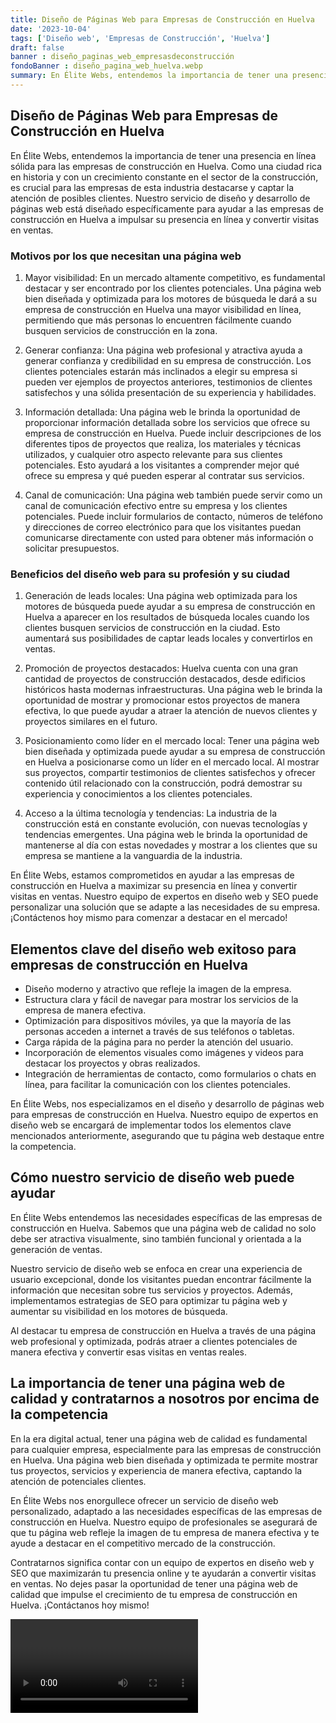 ```yaml
---
title: Diseño de Páginas Web para Empresas de Construcción en Huelva
date: '2023-10-04'
tags: ['Diseño web', 'Empresas de Construcción', 'Huelva']
draft: false
banner : diseño_paginas_web_empresasdeconstrucción
fondoBanner : diseño_pagina_web_huelva.webp
summary: En Élite Webs, entendemos la importancia de tener una presencia en línea sólida para las empresas de construcción en Huelva. Como una ciudad rica en historia y con un crecimiento constante en el sector de la construcción, es crucial para las empresas de esta industria destacarse y captar la atención de posibles clientes. Nuestro servicio de diseño y desarrollo de páginas web está diseñado específicamente para ayudar a las empresas de construcción en Huelva a impulsar su presencia en línea y convertir visitas en ventas.
---
```


## Diseño de Páginas Web para Empresas de Construcción en Huelva

En Élite Webs, entendemos la importancia de tener una presencia en línea sólida para las empresas de construcción en Huelva. Como una ciudad rica en historia y con un crecimiento constante en el sector de la construcción, es crucial para las empresas de esta industria destacarse y captar la atención de posibles clientes. Nuestro servicio de diseño y desarrollo de páginas web está diseñado específicamente para ayudar a las empresas de construcción en Huelva a impulsar su presencia en línea y convertir visitas en ventas.

### Motivos por los que necesitan una página web

1. Mayor visibilidad: En un mercado altamente competitivo, es fundamental destacar y ser encontrado por los clientes potenciales. Una página web bien diseñada y optimizada para los motores de búsqueda le dará a su empresa de construcción en Huelva una mayor visibilidad en línea, permitiendo que más personas lo encuentren fácilmente cuando busquen servicios de construcción en la zona.

2. Generar confianza: Una página web profesional y atractiva ayuda a generar confianza y credibilidad en su empresa de construcción. Los clientes potenciales estarán más inclinados a elegir su empresa si pueden ver ejemplos de proyectos anteriores, testimonios de clientes satisfechos y una sólida presentación de su experiencia y habilidades.

3. Información detallada: Una página web le brinda la oportunidad de proporcionar información detallada sobre los servicios que ofrece su empresa de construcción en Huelva. Puede incluir descripciones de los diferentes tipos de proyectos que realiza, los materiales y técnicas utilizados, y cualquier otro aspecto relevante para sus clientes potenciales. Esto ayudará a los visitantes a comprender mejor qué ofrece su empresa y qué pueden esperar al contratar sus servicios.

4. Canal de comunicación: Una página web también puede servir como un canal de comunicación efectivo entre su empresa y los clientes potenciales. Puede incluir formularios de contacto, números de teléfono y direcciones de correo electrónico para que los visitantes puedan comunicarse directamente con usted para obtener más información o solicitar presupuestos.

### Beneficios del diseño web para su profesión y su ciudad

1. Generación de leads locales: Una página web optimizada para los motores de búsqueda puede ayudar a su empresa de construcción en Huelva a aparecer en los resultados de búsqueda locales cuando los clientes busquen servicios de construcción en la ciudad. Esto aumentará sus posibilidades de captar leads locales y convertirlos en ventas.

2. Promoción de proyectos destacados: Huelva cuenta con una gran cantidad de proyectos de construcción destacados, desde edificios históricos hasta modernas infraestructuras. Una página web le brinda la oportunidad de mostrar y promocionar estos proyectos de manera efectiva, lo que puede ayudar a atraer la atención de nuevos clientes y proyectos similares en el futuro.

3. Posicionamiento como líder en el mercado local: Tener una página web bien diseñada y optimizada puede ayudar a su empresa de construcción en Huelva a posicionarse como un líder en el mercado local. Al mostrar sus proyectos, compartir testimonios de clientes satisfechos y ofrecer contenido útil relacionado con la construcción, podrá demostrar su experiencia y conocimientos a los clientes potenciales.

4. Acceso a la última tecnología y tendencias: La industria de la construcción está en constante evolución, con nuevas tecnologías y tendencias emergentes. Una página web le brinda la oportunidad de mantenerse al día con estas novedades y mostrar a los clientes que su empresa se mantiene a la vanguardia de la industria.

En Élite Webs, estamos comprometidos en ayudar a las empresas de construcción en Huelva a maximizar su presencia en línea y convertir visitas en ventas. Nuestro equipo de expertos en diseño web y SEO puede personalizar una solución que se adapte a las necesidades de su empresa. ¡Contáctenos hoy mismo para comenzar a destacar en el mercado!

<GifSeo />

<Cta />

## Elementos clave del diseño web exitoso para empresas de construcción en Huelva

- Diseño moderno y atractivo que refleje la imagen de la empresa.
- Estructura clara y fácil de navegar para mostrar los servicios de la empresa de manera efectiva.
- Optimización para dispositivos móviles, ya que la mayoría de las personas acceden a internet a través de sus teléfonos o tabletas.
- Carga rápida de la página para no perder la atención del usuario.
- Incorporación de elementos visuales como imágenes y videos para destacar los proyectos y obras realizados.
- Integración de herramientas de contacto, como formularios o chats en línea, para facilitar la comunicación con los clientes potenciales.

En Élite Webs, nos especializamos en el diseño y desarrollo de páginas web para empresas de construcción en Huelva. Nuestro equipo de expertos en diseño web se encargará de implementar todos los elementos clave mencionados anteriormente, asegurando que tu página web destaque entre la competencia.

## Cómo nuestro servicio de diseño web puede ayudar

En Élite Webs entendemos las necesidades específicas de las empresas de construcción en Huelva. Sabemos que una página web de calidad no solo debe ser atractiva visualmente, sino también funcional y orientada a la generación de ventas.

Nuestro servicio de diseño web se enfoca en crear una experiencia de usuario excepcional, donde los visitantes puedan encontrar fácilmente la información que necesitan sobre tus servicios y proyectos. Además, implementamos estrategias de SEO para optimizar tu página web y aumentar su visibilidad en los motores de búsqueda.

Al destacar tu empresa de construcción en Huelva a través de una página web profesional y optimizada, podrás atraer a clientes potenciales de manera efectiva y convertir esas visitas en ventas reales.

## La importancia de tener una página web de calidad y contratarnos a nosotros por encima de la competencia

En la era digital actual, tener una página web de calidad es fundamental para cualquier empresa, especialmente para las empresas de construcción en Huelva. Una página web bien diseñada y optimizada te permite mostrar tus proyectos, servicios y experiencia de manera efectiva, captando la atención de potenciales clientes.

En Élite Webs nos enorgullece ofrecer un servicio de diseño web personalizado, adaptado a las necesidades específicas de las empresas de construcción en Huelva. Nuestro equipo de profesionales se asegurará de que tu página web refleje la imagen de tu empresa de manera efectiva y te ayude a destacar en el competitivo mercado de la construcción.

Contratarnos significa contar con un equipo de expertos en diseño web y SEO que maximizarán tu presencia online y te ayudarán a convertir visitas en ventas. No dejes pasar la oportunidad de tener una página web de calidad que impulse el crecimiento de tu empresa de construcción en Huelva. ¡Contáctanos hoy mismo!

<Video />

<CtaBot job='Empresas de Construcción' city='Huelva'/>

<Gmaps query='Huelva+españa+maps' />
